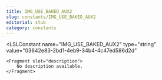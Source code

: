 ```yaml
---
title: IMG_USE_BAKED_AUX2
slug: constants/IMG_USE_BAKED_AUX2
editorial: stub
category: constants
---
```


<LSLConstant
	name="IMG_USE_BAKED_AUX2"
	type="string"
	value="03642e83-2bd1-4eb9-34b4-4c47ed586d2d"
>
	<Fragment slot="description">
		No description available.
	</Fragment>
</LSLConstant>
